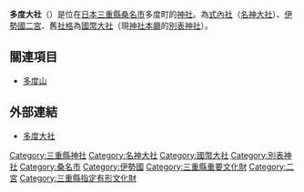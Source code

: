 {{日本神社
| name = 多度大社
| img = File:Tado Taisha01.jpg
| img_capt = 本宮
| image_width = 250px
| nihongo = 多度大社
| hiragana = たどたいしゃ
| romaji = Tado Taisha
| location = [[三重縣|三重縣]][[桑名市|桑名市]]多度町多度1681
| god = [[天津彥根命|天津彥根命]]
| type = [[式內社|式內社]]（[[名神大社|名神大社]]）・[[伊勢國|伊勢國]][[一宮|二宮]]・[[國幣大社|國幣大社]]・[[別表神社|別表神社]]
| struct = [[神明造|神明造]]
| open_year = [[雄略天皇|雄略天皇]]之御代
| cere_date = 5月4日・5日
|}}

'''多度大社'''（{{lang|ja|たどたいしゃ}}）是位在[[日本|日本]][[三重縣|三重縣]][[桑名市|桑名市]]多度町的[[神社|神社]]。為[[式內社|式內社]]（[[名神大社|名神大社]]）、[[伊勢國|伊勢國]][[一宮|二宮]]、舊[[社格|社格]]為[[國幣大社|國幣大社]]（現[[神社本廳|神社本廳]]的[[別表神社|別表神社]]）。

== 關連項目 ==
*[[多度山|多度山]]

== 外部連結 ==
{{Commonscat|Tado Shrine}}
* [http://www.tadotaisya.or.jp/ 多度大社] {{Wayback|url=http://www.tadotaisya.or.jp/ |date=20210203082612 }}

{{近代社格制度}}

[[Category:三重縣神社|Category:三重縣神社]]
[[Category:名神大社|Category:名神大社]]
[[Category:國幣大社|Category:國幣大社]]
[[Category:別表神社|Category:別表神社]]
[[Category:桑名市|Category:桑名市]]
[[Category:伊勢國|Category:伊勢國]]
[[Category:三重縣重要文化財|Category:三重縣重要文化財]]
[[Category:二宮|Category:二宮]]
[[Category:三重縣指定有形文化財|Category:三重縣指定有形文化財]]